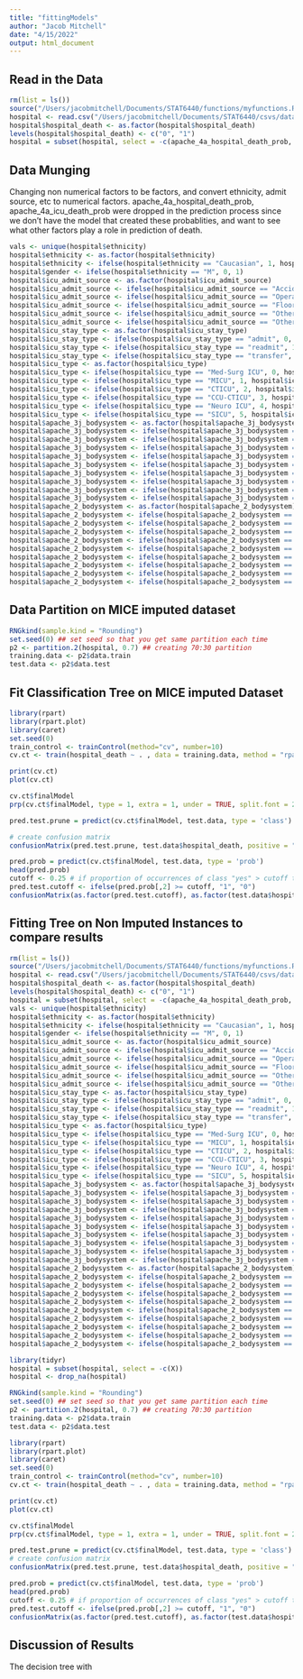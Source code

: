 ```yaml
---
title: "fittingModels"
author: "Jacob Mitchell"
date: "4/15/2022"
output: html_document
---
```

## Read in the Data

```r
rm(list = ls())
source("/Users/jacobmitchell/Documents/STAT6440/functions/myfunctions.R")
hospital <- read.csv("/Users/jacobmitchell/Documents/STAT6440/csvs/dataset_mice_output.csv")
hospital$hospital_death <- as.factor(hospital$hospital_death)
levels(hospital$hospital_death) <- c("0", "1")
hospital = subset(hospital, select = -c(apache_4a_hospital_death_prob, apache_4a_icu_death_prob))
```
## Data Munging
Changing non numerical factors to be factors, and convert ethnicity, admit source, etc to numerical factors. 
apache_4a_hospital_death_prob, apache_4a_icu_death_prob were dropped in the prediction process since we don't have the model that created these probablities, and want to see what other factors play a role in prediction of death.
```r
vals <- unique(hospital$ethnicity)
hospital$ethnicity <- as.factor(hospital$ethnicity)
hospital$ethnicity <- ifelse(hospital$ethnicity == "Caucasian", 1, hospital$ethnicity)
hospital$gender <- ifelse(hospital$ethnicity == "M", 0, 1)
hospital$icu_admit_source <- as.factor(hospital$icu_admit_source)
hospital$icu_admit_source <- ifelse(hospital$icu_admit_source == "Accident & Emergency", 0, hospital$icu_admit_source)
hospital$icu_admit_source <- ifelse(hospital$icu_admit_source == "Operating Room / Recovery", 1, hospital$icu_admit_source)
hospital$icu_admit_source <- ifelse(hospital$icu_admit_source == "Floor", 2, hospital$icu_admit_source)
hospital$icu_admit_source <- ifelse(hospital$icu_admit_source == "Other Hospital", 3, hospital$icu_admit_source)
hospital$icu_admit_source <- ifelse(hospital$icu_admit_source == "Other ICU", 4, hospital$icu_admit_source)
hospital$icu_stay_type <- as.factor(hospital$icu_stay_type)
hospital$icu_stay_type <- ifelse(hospital$icu_stay_type == "admit", 0, hospital$icu_stay_type)
hospital$icu_stay_type <- ifelse(hospital$icu_stay_type == "readmit", 1, hospital$icu_stay_type)
hospital$icu_stay_type <- ifelse(hospital$icu_stay_type == "transfer", 2, hospital$icu_stay_type)
hospital$icu_type <- as.factor(hospital$icu_type)
hospital$icu_type <- ifelse(hospital$icu_type == "Med-Surg ICU", 0, hospital$icu_type)
hospital$icu_type <- ifelse(hospital$icu_type == "MICU", 1, hospital$icu_type)
hospital$icu_type <- ifelse(hospital$icu_type == "CTICU", 2, hospital$icu_type)
hospital$icu_type <- ifelse(hospital$icu_type == "CCU-CTICU", 3, hospital$icu_type)
hospital$icu_type <- ifelse(hospital$icu_type == "Neuro ICU", 4, hospital$icu_type)
hospital$icu_type <- ifelse(hospital$icu_type == "SICU", 5, hospital$icu_type)
hospital$apache_3j_bodysystem <- as.factor(hospital$apache_3j_bodysystem)
hospital$apache_3j_bodysystem <- ifelse(hospital$apache_3j_bodysystem == "Cardiovascular", 0, hospital$apache_3j_bodysystem)
hospital$apache_3j_bodysystem <- ifelse(hospital$apache_3j_bodysystem == "Metabolic", 1, hospital$apache_3j_bodysystem)
hospital$apache_3j_bodysystem <- ifelse(hospital$apache_3j_bodysystem == "Nuerological", 2, hospital$apache_3j_bodysystem)
hospital$apache_3j_bodysystem <- ifelse(hospital$apache_3j_bodysystem == "Gastrointestinal", 3, hospital$apache_3j_bodysystem)
hospital$apache_3j_bodysystem <- ifelse(hospital$apache_3j_bodysystem == "Metabolic", 4, hospital$apache_3j_bodysystem)
hospital$apache_3j_bodysystem <- ifelse(hospital$apache_3j_bodysystem == "Musculoskeletal/Skin", 5, hospital$apache_3j_bodysystem)
hospital$apache_3j_bodysystem <- ifelse(hospital$apache_3j_bodysystem == "Respiratory", 6, hospital$apache_3j_bodysystem)
hospital$apache_3j_bodysystem <- ifelse(hospital$apache_3j_bodysystem == "Trauma", 7, hospital$apache_3j_bodysystem)
hospital$apache_3j_bodysystem <- ifelse(hospital$apache_3j_bodysystem == "Genitourinary", 8, hospital$apache_3j_bodysystem)
hospital$apache_2_bodysystem <- as.factor(hospital$apache_2_bodysystem)
hospital$apache_2_bodysystem <- ifelse(hospital$apache_2_bodysystem == "Cardiovascular", 0, hospital$apache_2_bodysystem)
hospital$apache_2_bodysystem <- ifelse(hospital$apache_2_bodysystem == "Metabolic", 1, hospital$apache_2_bodysystem)
hospital$apache_2_bodysystem <- ifelse(hospital$apache_2_bodysystem == "Nuerological", 2, hospital$apache_2_bodysystem)
hospital$apache_2_bodysystem <- ifelse(hospital$apache_2_bodysystem == "Gastrointestinal", 3, hospital$apache_2_bodysystem)
hospital$apache_2_bodysystem <- ifelse(hospital$apache_2_bodysystem == "Metabolic", 4, hospital$apache_2_bodysystem)
hospital$apache_2_bodysystem <- ifelse(hospital$apache_2_bodysystem == "Musculoskeletal/Skin", 5, hospital$apache_2_bodysystem)
hospital$apache_2_bodysystem <- ifelse(hospital$apache_2_bodysystem == "Respiratory", 6, hospital$apache_2_bodysystem)
hospital$apache_2_bodysystem <- ifelse(hospital$apache_2_bodysystem == "Trauma", 7, hospital$apache_2_bodysystem)
hospital$apache_2_bodysystem <- ifelse(hospital$apache_2_bodysystem == "Genitourinary", 8, hospital$apache_2_bodysystem)
```
## Data Partition on MICE imputed dataset

```r
RNGkind(sample.kind = "Rounding")
set.seed(0) ## set seed so that you get same partition each time
p2 <- partition.2(hospital, 0.7) ## creating 70:30 partition
training.data <- p2$data.train
test.data <- p2$data.test
```

## Fit Classification Tree on MICE imputed Dataset

```r
library(rpart)
library(rpart.plot)
library(caret)
set.seed(0)
train_control <- trainControl(method="cv", number=10)
cv.ct <- train(hospital_death ~ . , data = training.data, method = "rpart",trControl = train_control, tuneLength = 10,metric="Kappa")
```

```r
print(cv.ct)
plot(cv.ct)
```

```r
cv.ct$finalModel
prp(cv.ct$finalModel, type = 1, extra = 1, under = TRUE, split.font = 2, varlen = -10)
```

```r

pred.test.prune = predict(cv.ct$finalModel, test.data, type = 'class')

# create confusion matrix
confusionMatrix(pred.test.prune, test.data$hospital_death, positive = "1")
```
```r
pred.prob = predict(cv.ct$finalModel, test.data, type = 'prob')
head(pred.prob)
cutoff <- 0.25 # if proportion of occurrences of class "yes" > cutoff then predicted label = "yes"
pred.test.cutoff <- ifelse(pred.prob[,2] >= cutoff, "1", "0")
confusionMatrix(as.factor(pred.test.cutoff), as.factor(test.data$hospital_death), positive = "1")
```
## Fitting Tree on Non Imputed Instances to compare results

```r
rm(list = ls())
source("/Users/jacobmitchell/Documents/STAT6440/functions/myfunctions.R")
hospital <- read.csv("/Users/jacobmitchell/Documents/STAT6440/csvs/dataset.csv")
hospital$hospital_death <- as.factor(hospital$hospital_death)
levels(hospital$hospital_death) <- c("0", "1")
hospital = subset(hospital, select = -c(apache_4a_hospital_death_prob, apache_4a_icu_death_prob))
vals <- unique(hospital$ethnicity)
hospital$ethnicity <- as.factor(hospital$ethnicity)
hospital$ethnicity <- ifelse(hospital$ethnicity == "Caucasian", 1, hospital$ethnicity)
hospital$gender <- ifelse(hospital$ethnicity == "M", 0, 1)
hospital$icu_admit_source <- as.factor(hospital$icu_admit_source)
hospital$icu_admit_source <- ifelse(hospital$icu_admit_source == "Accident & Emergency", 0, hospital$icu_admit_source)
hospital$icu_admit_source <- ifelse(hospital$icu_admit_source == "Operating Room / Recovery", 1, hospital$icu_admit_source)
hospital$icu_admit_source <- ifelse(hospital$icu_admit_source == "Floor", 2, hospital$icu_admit_source)
hospital$icu_admit_source <- ifelse(hospital$icu_admit_source == "Other Hospital", 3, hospital$icu_admit_source)
hospital$icu_admit_source <- ifelse(hospital$icu_admit_source == "Other ICU", 4, hospital$icu_admit_source)
hospital$icu_stay_type <- as.factor(hospital$icu_stay_type)
hospital$icu_stay_type <- ifelse(hospital$icu_stay_type == "admit", 0, hospital$icu_stay_type)
hospital$icu_stay_type <- ifelse(hospital$icu_stay_type == "readmit", 1, hospital$icu_stay_type)
hospital$icu_stay_type <- ifelse(hospital$icu_stay_type == "transfer", 2, hospital$icu_stay_type)
hospital$icu_type <- as.factor(hospital$icu_type)
hospital$icu_type <- ifelse(hospital$icu_type == "Med-Surg ICU", 0, hospital$icu_type)
hospital$icu_type <- ifelse(hospital$icu_type == "MICU", 1, hospital$icu_type)
hospital$icu_type <- ifelse(hospital$icu_type == "CTICU", 2, hospital$icu_type)
hospital$icu_type <- ifelse(hospital$icu_type == "CCU-CTICU", 3, hospital$icu_type)
hospital$icu_type <- ifelse(hospital$icu_type == "Neuro ICU", 4, hospital$icu_type)
hospital$icu_type <- ifelse(hospital$icu_type == "SICU", 5, hospital$icu_type)
hospital$apache_3j_bodysystem <- as.factor(hospital$apache_3j_bodysystem)
hospital$apache_3j_bodysystem <- ifelse(hospital$apache_3j_bodysystem == "Cardiovascular", 0, hospital$apache_3j_bodysystem)
hospital$apache_3j_bodysystem <- ifelse(hospital$apache_3j_bodysystem == "Metabolic", 1, hospital$apache_3j_bodysystem)
hospital$apache_3j_bodysystem <- ifelse(hospital$apache_3j_bodysystem == "Nuerological", 2, hospital$apache_3j_bodysystem)
hospital$apache_3j_bodysystem <- ifelse(hospital$apache_3j_bodysystem == "Gastrointestinal", 3, hospital$apache_3j_bodysystem)
hospital$apache_3j_bodysystem <- ifelse(hospital$apache_3j_bodysystem == "Metabolic", 4, hospital$apache_3j_bodysystem)
hospital$apache_3j_bodysystem <- ifelse(hospital$apache_3j_bodysystem == "Musculoskeletal/Skin", 5, hospital$apache_3j_bodysystem)
hospital$apache_3j_bodysystem <- ifelse(hospital$apache_3j_bodysystem == "Respiratory", 6, hospital$apache_3j_bodysystem)
hospital$apache_3j_bodysystem <- ifelse(hospital$apache_3j_bodysystem == "Trauma", 7, hospital$apache_3j_bodysystem)
hospital$apache_3j_bodysystem <- ifelse(hospital$apache_3j_bodysystem == "Genitourinary", 8, hospital$apache_3j_bodysystem)
hospital$apache_2_bodysystem <- as.factor(hospital$apache_2_bodysystem)
hospital$apache_2_bodysystem <- ifelse(hospital$apache_2_bodysystem == "Cardiovascular", 0, hospital$apache_2_bodysystem)
hospital$apache_2_bodysystem <- ifelse(hospital$apache_2_bodysystem == "Metabolic", 1, hospital$apache_2_bodysystem)
hospital$apache_2_bodysystem <- ifelse(hospital$apache_2_bodysystem == "Nuerological", 2, hospital$apache_2_bodysystem)
hospital$apache_2_bodysystem <- ifelse(hospital$apache_2_bodysystem == "Gastrointestinal", 3, hospital$apache_2_bodysystem)
hospital$apache_2_bodysystem <- ifelse(hospital$apache_2_bodysystem == "Metabolic", 4, hospital$apache_2_bodysystem)
hospital$apache_2_bodysystem <- ifelse(hospital$apache_2_bodysystem == "Musculoskeletal/Skin", 5, hospital$apache_2_bodysystem)
hospital$apache_2_bodysystem <- ifelse(hospital$apache_2_bodysystem == "Respiratory", 6, hospital$apache_2_bodysystem)
hospital$apache_2_bodysystem <- ifelse(hospital$apache_2_bodysystem == "Trauma", 7, hospital$apache_2_bodysystem)
hospital$apache_2_bodysystem <- ifelse(hospital$apache_2_bodysystem == "Genitourinary", 8, hospital$apache_2_bodysystem)
```

```r
library(tidyr)
hospital = subset(hospital, select = -c(X))
hospital <- drop_na(hospital)
```

```r
RNGkind(sample.kind = "Rounding")
set.seed(0) ## set seed so that you get same partition each time
p2 <- partition.2(hospital, 0.7) ## creating 70:30 partition
training.data <- p2$data.train
test.data <- p2$data.test
```

```r
library(rpart)
library(rpart.plot)
library(caret)
set.seed(0)
train_control <- trainControl(method="cv", number=10)
cv.ct <- train(hospital_death ~ . , data = training.data, method = "rpart",trControl = train_control, tuneLength = 10,metric="Kappa")
```

```r
print(cv.ct)
plot(cv.ct)
```

```r
cv.ct$finalModel
prp(cv.ct$finalModel, type = 1, extra = 1, under = TRUE, split.font = 2, varlen = -10)
```

```r
pred.test.prune = predict(cv.ct$finalModel, test.data, type = 'class')
# create confusion matrix
confusionMatrix(pred.test.prune, test.data$hospital_death, positive = "1")
```

```r
pred.prob = predict(cv.ct$finalModel, test.data, type = 'prob')
head(pred.prob)
cutoff <- 0.25 # if proportion of occurrences of class "yes" > cutoff then predicted label = "yes"
pred.test.cutoff <- ifelse(pred.prob[,2] >= cutoff, "1", "0")
confusionMatrix(as.factor(pred.test.cutoff), as.factor(test.data$hospital_death), positive = "1")
```
## Discussion of Results
The decision tree with 